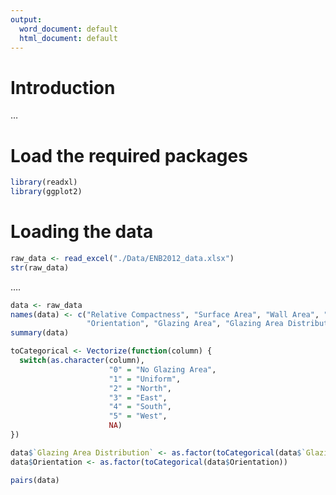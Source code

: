 ```yaml
---
output:
  word_document: default
  html_document: default
---
```


# Introduction

...

# Load the required packages

```r
library(readxl)
library(ggplot2)
```

# Loading the data

```r
raw_data <- read_excel("./Data/ENB2012_data.xlsx")
str(raw_data)
```


....



```r
data <- raw_data
names(data) <- c("Relative Compactness", "Surface Area", "Wall Area", "Roof Area", "Overall Height",
                 "Orientation", "Glazing Area", "Glazing Area Distribution", "Heating Load", "Cooling Load")
summary(data)
```

```r
toCategorical <- Vectorize(function(column) {
  switch(as.character(column),
                      "0" = "No Glazing Area",
                      "1" = "Uniform",
                      "2" = "North",
                      "3" = "East",
                      "4" = "South",
                      "5" = "West",
                      NA)
})

data$`Glazing Area Distribution` <- as.factor(toCategorical(data$`Glazing Area Distribution`))
data$Orientation <- as.factor(toCategorical(data$Orientation))

```


```r
pairs(data)
```
